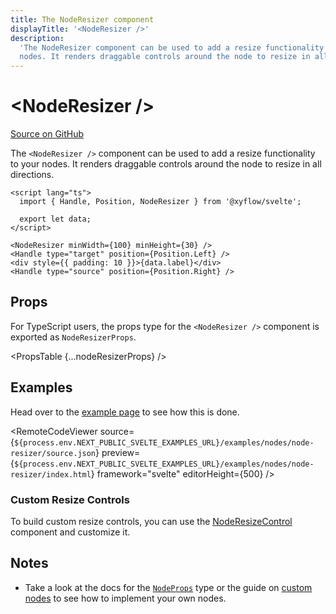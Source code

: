```yaml
---
title: The NodeResizer component
displayTitle: '<NodeResizer />'
description:
  'The NodeResizer component can be used to add a resize functionality to your
  nodes. It renders draggable controls around the node to resize in all directions.'
---
```




# &lt;NodeResizer />

[Source on GitHub](https://github.com/xyflow/xyflow/blob/487b13c9ad8903789f56c6fcfd8222f9cb74b812/packages/svelte/src/lib/plugins/NodeResizer/NodeResizer.svelte)

The `<NodeResizer />` component can be used to add a resize functionality to your
nodes. It renders draggable controls around the node to resize in all directions.

```svelte filename="CustomNode.svelte"
<script lang="ts">
  import { Handle, Position, NodeResizer } from '@xyflow/svelte';

  export let data;
</script>

<NodeResizer minWidth={100} minHeight={30} />
<Handle type="target" position={Position.Left} />
<div style={{ padding: 10 }}>{data.label}</div>
<Handle type="source" position={Position.Right} />
```

## Props

For TypeScript users, the props type for the `<NodeResizer />` component is exported
as `NodeResizerProps`.

<PropsTable {...nodeResizerProps} />

## Examples

Head over to the [example page](/examples/nodes/node-resizer) to see how this is done.

<RemoteCodeViewer
  source={`${process.env.NEXT_PUBLIC_SVELTE_EXAMPLES_URL}/examples/nodes/node-resizer/source.json`}
  preview={`${process.env.NEXT_PUBLIC_SVELTE_EXAMPLES_URL}/examples/nodes/node-resizer/index.html`}
  framework="svelte"
  editorHeight={500}
/>

### Custom Resize Controls

To build custom resize controls, you can use the [NodeResizeControl](/api-reference/components/node-resize-control) component and customize it.

## Notes

- Take a look at the docs for the [`NodeProps`](/api-reference/types/node-props) type or the
  guide on [custom nodes](/learn/guides/custom-nodes) to see how to
  implement your own nodes.
